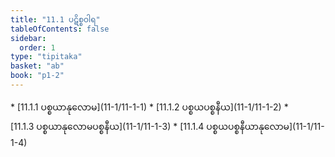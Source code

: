```yaml
---
title: "11.1 ပဋိစ္စဝါရ"
tableOfContents: false
sidebar:
  order: 1
type: "tipitaka"
basket: "ab"
book: "p1-2"
---
```



<DynamicBreadcrumb />



<TableOfContents book="p1-2" section="11.1">
* [11.1.1 ပစ္စယာနုလောမ](11-1/11-1-1)
* [11.1.2 ပစ္စယပစ္စနီယ](11-1/11-1-2)
* [11.1.3 ပစ္စယာနုလောမပစ္စနီယ](11-1/11-1-3)
* [11.1.4 ပစ္စယပစ္စနီယာနုလောမ](11-1/11-1-4)
</TableOfContents>